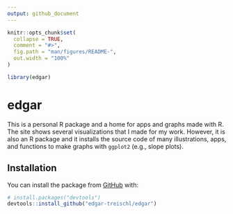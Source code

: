 ```yaml
---
output: github_document
---
```


<!-- README.md is generated from README.Rmd. Please edit that file -->

```r
knitr::opts_chunk$set(
  collapse = TRUE,
  comment = "#>",
  fig.path = "man/figures/README-",
  out.width = "100%"
)

library(edgar)
```

# edgar

<!-- badges: start -->
<!-- badges: end -->

This is a personal R package and a home for apps and graphs made with R. The site shows several visualizations that I made for my work. However, it is also an R package and it installs the source code of many illustrations, apps, and functions to make graphs with `ggplot2` (e.g., slope plots).

## Installation

You can install the package from [GitHub](https://github.com/) with:

``` r
# install.packages("devtools")
devtools::install_github("edgar-treischl/edgar")
```




